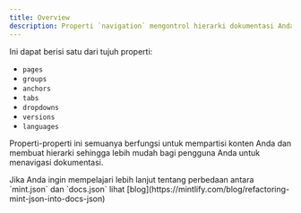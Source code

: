 ```yaml
---
title: Overview
description: Properti `navigation` mengontrol hierarki dokumentasi Anda.
---
```



Ini dapat berisi satu dari tujuh properti:

* `pages`
* `groups`
* `anchors`
* `tabs`
* `dropdowns`
* `versions`
* `languages`

Properti-properti ini semuanya berfungsi untuk mempartisi konten Anda dan membuat hierarki sehingga lebih mudah bagi pengguna Anda untuk menavigasi dokumentasi.

<ConfigUpgrade />

<Info>
  Jika Anda ingin mempelajari lebih lanjut tentang perbedaan antara `mint.json` dan
  `docs.json` lihat [blog](https://mintlify.com/blog/refactoring-mint-json-into-docs-json)
</Info>
